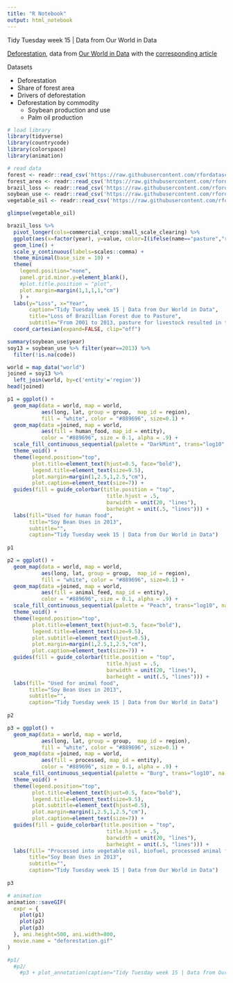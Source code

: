 ```yaml
---
title: "R Notebook"
output: html_notebook
---
```


Tidy Tuesday week 15 | Data from Our World in Data

[Deforestation](https://github.com/rfordatascience/tidytuesday/blob/master/data/2021/2021-04-06/readme.md), data from [Our World in Data](https://ourworldindata.org/forests-and-deforestation) with the [corresponding article](https://ucsdnews.ucsd.edu/feature/deforestation-drives-disease-climate-change-and-its-happening-at-a-rapid-rate)

Datasets

* Deforestation
* Share of forest area
* Drivers of deforestation
* Deforestation by commodity
  + Soybean production and use
  + Palm oil production
  
```r
# load library
library(tidyverse)
library(countrycode)
library(colorspace)
library(animation)
```


```r
# read data
forest <- readr::read_csv('https://raw.githubusercontent.com/rfordatascience/tidytuesday/master/data/2021/2021-04-06/forest.csv')
forest_area <- readr::read_csv('https://raw.githubusercontent.com/rfordatascience/tidytuesday/master/data/2021/2021-04-06/forest_area.csv')
brazil_loss <- readr::read_csv('https://raw.githubusercontent.com/rfordatascience/tidytuesday/master/data/2021/2021-04-06/brazil_loss.csv')
soybean_use <- readr::read_csv('https://raw.githubusercontent.com/rfordatascience/tidytuesday/master/data/2021/2021-04-06/soybean_use.csv')
vegetable_oil <- readr::read_csv('https://raw.githubusercontent.com/rfordatascience/tidytuesday/master/data/2021/2021-04-06/vegetable_oil.csv')
```

```r
glimpse(vegetable_oil)
```

```r
brazil_loss %>% 
  pivot_longer(cols=commercial_crops:small_scale_clearing) %>%
  ggplot(aes(x=factor(year), y=value, color=I(ifelse(name=="pasture","red","grey")),group=name)) +
  geom_line() + 
  scale_y_continuous(labels=scales::comma) + 
  theme_minimal(base_size = 10) + 
  theme(
    legend.position="none",
    panel.grid.minor.y=element_blank(),
    #plot.title.position = "plot",
    plot.margin=margin(1,1,1,1,"cm")
    ) +
  labs(y="Loss", x="Year",
       caption="Tidy Tuesday week 15 | Data from Our World in Data",
       title="Loss of Brazillian Forest due to Pasture",
       subtitle="From 2001 to 2013, pasture for livestock resulted in the highest loss of Brazillan forest,\ncompared to the other categories (mining, fire, roads etc.)\n") +
  coord_cartesian(expand=FALSE, clip="off")
```

```r
summary(soybean_use$year)
soy13 = soybean_use %>% filter(year==2013) %>%
  filter(!is.na(code))
```

```r
world = map_data("world")
joined = soy13 %>%
  left_join(world, by=c('entity'='region'))
head(joined)
```

```r
p1 = ggplot() + 
  geom_map(data = world, map = world,
           aes(long, lat, group = group,  map_id = region),
           fill = "white", color = "#889696", size=0.1) +
  geom_map(data =joined, map = world,
           aes(fill = human_food, map_id = entity),
           color = "#889696", size = 0.1, alpha = .9) + 
  scale_fill_continuous_sequential(palette = "DarkMint", trans="log10", na.value = 'lightgrey',labels=scales::comma) +
  theme_void() + 
  theme(legend.position="top",
        plot.title=element_text(hjust=0.5, face="bold"),
        legend.title=element_text(size=9.5),
        plot.margin=margin(1,2.5,1,2.5,"cm"),
        plot.caption=element_text(size=7)) + 
  guides(fill = guide_colorbar(title.position = "top", 
                                title.hjust = .5, 
                                barwidth = unit(20, "lines"), 
                                barheight = unit(.5, "lines"))) + 
  labs(fill="Used for human food",
       title="Soy Bean Uses in 2013",
       subtitle="",
       caption="Tidy Tuesday week 15 | Data from Our World in Data")
 
p1
```


```r
p2 = ggplot() + 
  geom_map(data = world, map = world,
           aes(long, lat, group = group,  map_id = region),
           fill = "white", color = "#889696", size=0.1) +
  geom_map(data =joined, map = world,
           aes(fill = animal_feed, map_id = entity),
           color = "#889696", size = 0.1, alpha = .9) + 
  scale_fill_continuous_sequential(palette = "Peach", trans="log10", na.value = 'lightgrey',labels=scales::comma) +
  theme_void() + 
  theme(legend.position="top",
        plot.title=element_text(hjust=0.5, face="bold"),
        legend.title=element_text(size=9.5),
        plot.subtitle=element_text(hjust=0.5),
        plot.margin=margin(1,2.5,1,2.5,"cm"),
        plot.caption=element_text(size=7)) + 
  guides(fill = guide_colorbar(title.position = "top", 
                                title.hjust = .5, 
                                barwidth = unit(20, "lines"), 
                                barheight = unit(.5, "lines"))) + 
  labs(fill= "Used for animal food",
       title="Soy Bean Uses in 2013",
       subtitle="",
       caption="Tidy Tuesday week 15 | Data from Our World in Data")
 
p2
```

```r
p3 = ggplot() + 
  geom_map(data = world, map = world,
           aes(long, lat, group = group,  map_id = region),
           fill = "white", color = "#889696", size=0.1) +
  geom_map(data =joined, map = world,
           aes(fill = processed, map_id = entity),
           color = "#889696", size = 0.1, alpha = .9) + 
  scale_fill_continuous_sequential(palette = "Burg", trans="log10", na.value = 'lightgrey',labels=scales::comma) +
  theme_void() + 
  theme(legend.position="top",
        plot.title=element_text(hjust=0.5, face="bold"),
        legend.title=element_text(size=9.5),
        plot.subtitle=element_text(hjust=0.5),
        plot.margin=margin(1,2.5,1,2.5,"cm"),
        plot.caption=element_text(size=7)) + 
  guides(fill = guide_colorbar(title.position = "top", 
                                title.hjust = .5, 
                                barwidth = unit(20, "lines"), 
                                barheight = unit(.5, "lines"))) + 
  labs(fill= "Processed into vegetable oil, biofuel, processed animal feed",
       title="Soy Bean Uses in 2013",
       subtitle="",
       caption="Tidy Tuesday week 15 | Data from Our World in Data")
 
p3
```

```r
# animation
animation::saveGIF(
  expr = {
    plot(p1)
    plot(p2)
    plot(p3)
  }, ani.height=500, ani.width=800,
  movie.name = "deforestation.gif"
)
```



```r
#p1/
  #p2/
    #p3 + plot_annotation(caption="Tidy Tuesday week 15 | Data from Our World in Data",title="Soybean Uses in 2015") & theme(plot.title = element_text(face="bold", size=20, hjust=0.5),plot.margin=margin(1,1,1,1,"cm"))
```


